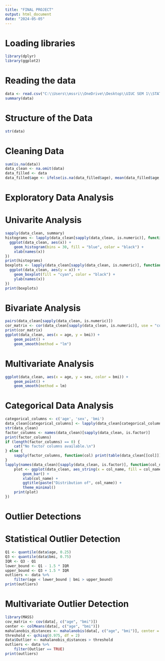 ```yaml
---
title: "FINAL PROJECT"
output: html_document
date: "2024-05-05"
---
```

# Loading libraries
```r
library(dplyr)
library(ggplot2)
```

# Reading the data
```r
data <- read.csv("C:\\Users\\mssri\\OneDrive\\Desktop\\UIUC SEM 1\\STAT 425\\FINAL PROJECT\\insurance.csv")
summary(data)
```

# Structure of the Data
```r
str(data)
```

# Cleaning Data
```r
sum(is.na(data))
data_clean <- na.omit(data)
data_filled <- data
data_filled$age <- ifelse(is.na(data_filled$age), mean(data_filled$age, na.rm = TRUE), data_filled$age)
```

# Exploratory Data Analysis

# Univarite Analysis
```r
sapply(data_clean, summary)
histograms <- lapply(data_clean[sapply(data_clean, is.numeric)], function(x) {
  ggplot(data_clean, aes(x)) + 
    geom_histogram(bins = 30, fill = "blue", color = "black") +
    xlab(names(x))
})
print(histograms)
boxplots <- lapply(data_clean[sapply(data_clean, is.numeric)], function(x) {
  ggplot(data_clean, aes(y = x)) + 
    geom_boxplot(fill = "cyan", color = "black") +
    ylab(names(x))
})
print(boxplots)
```

# Bivariate Analysis
```r
pairs(data_clean[sapply(data_clean, is.numeric)])
cor_matrix <- cor(data_clean[sapply(data_clean, is.numeric)], use = "complete.obs")
print(cor_matrix)
ggplot(data_clean, aes(x = age, y = bmi)) +
    geom_point() +
    geom_smooth(method = "lm")
```

# Multivariate Analysis
```r
ggplot(data_clean, aes(x = age, y = sex, color = bmi)) +
    geom_point() +
    geom_smooth(method = lm)
```

# Categorical Data Analysis

```r
categorical_columns <- c('age', 'sex', 'bmi')
data_clean[categorical_columns] <- lapply(data_clean[categorical_columns], factor)
str(data_clean)
factor_columns <- names(data_clean)[sapply(data_clean, is.factor)]
print(factor_columns)
if (length(factor_columns) == 0) {
    cat("No factor columns available.\n")
} else {
    sapply(factor_columns, function(col) print(table(data_clean[[col]])))
}
lapply(names(data_clean)[sapply(data_clean, is.factor)], function(col_name) {
    plot <- ggplot(data_clean, aes_string(x = col_name, fill = col_name)) +
        geom_bar() +
        xlab(col_name) +
        ggtitle(paste("Distribution of", col_name)) +
        theme_minimal()
    print(plot)  
})
```

# Outlier Detections

# Statistical Outlier Detection
```r
Q1 <- quantile(data$age, 0.25)
Q3 <- quantile(data$bmi, 0.75)
IQR <- Q3 - Q1
lower_bound <- Q1 - 1.5 * IQR
upper_bound <- Q3 + 1.5 * IQR
outliers <- data %>% 
    filter(age < lower_bound | bmi > upper_bound)
print(outliers)
```
# Multivariate Outlier Detection

```r
library(MASS)  
cov_matrix <- cov(data[, c("age", "bmi")])
center <- colMeans(data[, c("age", "bmi")])
mahalanobis_distances <- mahalanobis(data[, c("age", "bmi")], center = center, cov = cov_matrix)
threshold <- qchisq(0.975, df = 2)  
data$Outlier <- mahalanobis_distances > threshold
outliers <- data %>% 
    filter(Outlier == TRUE)
print(outliers)
```
